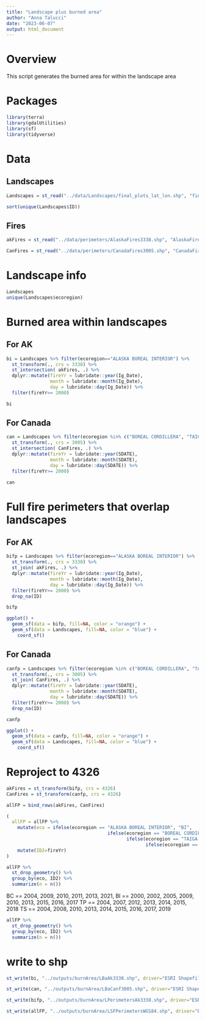 ```yaml
---
title: "Landscape plus burned area"
author: "Anna Talucci"
date: "2023-06-07"
output: html_document
---
```


# Overview

This script generates the burned area  for within the landscape area

# Packages
```r
library(terra)
library(gdalUtilities)
library(sf)
library(tidyverse)
```

# Data

## Landscapes
```r
Landscapes = st_read("../data/Landscapes/final_plots_lat_lon.shp", "final_plots_lat_lon")
```
```r
sort(unique(Landscapes$ID))
```
## Fires
```r
akFires = st_read("../data/perimeters/AlaskaFires3338.shp", "AlaskaFires3338")
```

```r
CanFires = st_read("../data/perimeters/CanadaFires3005.shp", "CanadaFires3005")
```

# Landscape info 
```r
Landscapes
unique(Landscapes$ecoregion)
```




# Burned area within landscapes
## For AK
```r
bi = Landscapes %>% filter(ecoregion=="ALASKA BOREAL INTERIOR") %>%
  st_transform(., crs = 3338) %>%
  st_intersection( akFires, .) %>% 
  dplyr::mutate(fireYr = lubridate::year(Ig_Date), 
                month = lubridate::month(Ig_Date), 
                day = lubridate::day(Ig_Date)) %>%
  filter(fireYr>= 2000) 
```

```r
bi
```

## For Canada
```r
can = Landscapes %>% filter(ecoregion %in% c("BOREAL CORDILLERA", "TAIGA PLAIN", "TAIGA SHIELD" )) %>%
  st_transform(., crs = 3005) %>%
  st_intersection( CanFires, .) %>% 
  dplyr::mutate(fireYr = lubridate::year(SDATE), 
                month = lubridate::month(SDATE), 
                day = lubridate::day(SDATE)) %>%
  filter(fireYr>= 2000)
```

```r
can
```

# Full fire perimeters that overlap landscapes
## For AK
```r
bifp = Landscapes %>% filter(ecoregion=="ALASKA BOREAL INTERIOR") %>%
  st_transform(., crs = 3338) %>%
  st_join( akFires, .) %>% 
  dplyr::mutate(fireYr = lubridate::year(Ig_Date), 
                month = lubridate::month(Ig_Date), 
                day = lubridate::day(Ig_Date)) %>%
  filter(fireYr>= 2000) %>%
  drop_na(ID)
```

```r
bifp
```

```r
ggplot() +
  geom_sf(data = bifp, fill=NA, color = "orange") +
  geom_sf(data = Landscapes, fill=NA, color = "blue") +
    coord_sf()
```
## For Canada
```r
canfp = Landscapes %>% filter(ecoregion %in% c("BOREAL CORDILLERA", "TAIGA PLAIN", "TAIGA SHIELD" )) %>%
  st_transform(., crs = 3005) %>%
  st_join( CanFires, .) %>% 
  dplyr::mutate(fireYr = lubridate::year(SDATE), 
                month = lubridate::month(SDATE), 
                day = lubridate::day(SDATE)) %>%
  filter(fireYr>= 2000) %>%
  drop_na(ID)
```

```r
canfp
```

```r
ggplot() +
  geom_sf(data = canfp, fill=NA, color = "orange") +
  geom_sf(data = Landscapes, fill=NA, color = "blue") +
    coord_sf()
```

# Reproject to 4326

```r

akFires = st_transform(bifp, crs = 4326)
CanFires = st_transform(canfp, crs = 4326)

```

```r
allFP = bind_rows(akFires, CanFires) 
```

```r
( 
  allFP = allFP %>% 
    mutate(eco = ifelse(ecoregion == "ALASKA BOREAL INTERIOR", "BI",
                                     ifelse(ecoregion == "BOREAL CORDILLERA", "BC",
                                            ifelse(ecoregion == "TAIGA PLAIN", "TP",
                                                   ifelse(ecoregion == "TAIGA SHIELD", "TS", "NA"))))) %>%
    mutate(ID2=fireYr)
)
```

```r
allFP %>%
  st_drop_geometry() %>%
  group_by(eco, ID2) %>%
  summarize(n = n())
```

BC == 2004, 2009, 2010, 2011, 2013, 2021, 
BI == 2000, 2002, 2005, 2009, 2010, 2013, 2015, 2016, 2017
TP == 2004, 2007, 2012, 2013, 2014, 2015, 2018
TS == 2004, 2008, 2010, 2013, 2014, 2015, 2016, 2017, 2019

```r
allFP %>%
  st_drop_geometry() %>%
  group_by(eco, ID2) %>%
  summarize(n = n())
```


# write  to shp

```r
st_write(bi, "../outputs/burnArea/LBaAk3338.shp", driver="ESRI Shapefile")
```

```r
st_write(can, "../outputs/burnArea/LBaCanf3005.shp", driver="ESRI Shapefile")
```


```r
st_write(bifp, "../outputs/burnArea/LPerimetersAk3338.shp", driver="ESRI Shapefile")
```

```r
st_write(allFP, "../outputs/burnArea/LSFPerimetersWGS84.shp", driver="ESRI Shapefile")
```






